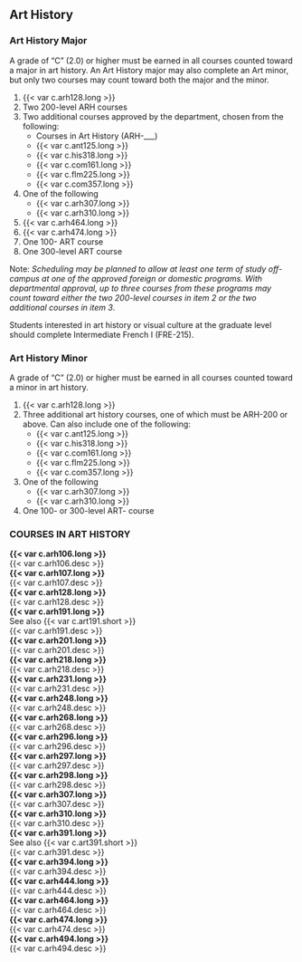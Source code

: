 ## Art History

### Art History Major 

A grade of “C” (2.0) or higher must be earned in all courses counted toward a major in art history.
An Art History major may also complete an Art minor, but only two courses may count toward both the major and the minor.


1. {{< var c.arh128.long >}}    
2. Two 200-level ARH courses  
3. Two additional courses approved by the department, chosen from the following:  
    - Courses in Art History (ARH-___)  
    - {{< var c.ant125.long >}}  
    - {{< var c.his318.long >}}  
    - {{< var c.com161.long >}}  
    - {{< var c.flm225.long >}}  
    - {{< var c.com357.long >}}  
4. One of the following  
    - {{< var c.arh307.long >}}  
    - {{< var c.arh310.long >}}  
5. {{< var c.arh464.long >}}  
6. {{< var c.arh474.long >}}   
7. One 100- ART course  
8. One 300-level ART course  

Note: *Scheduling may be planned to allow at least one term of study off-campus at one of the approved foreign or domestic programs. With departmental approval, up to three courses from these programs may count toward either the two 200-level courses in item 2 or the two additional courses in item 3*.

Students interested in art history or visual culture at the graduate level should complete Intermediate French I (FRE-215).

### Art History Minor

A grade of “C” (2.0) or higher must be earned in all courses counted toward a minor in art history.


1. {{< var c.arh128.long >}}  
2. Three additional art history courses, one of which must be ARH-200 or above.  Can also include one of the following:  
   - {{< var c.ant125.long >}}  
   - {{< var c.his318.long >}}  
   - {{< var c.com161.long >}}  
   - {{< var c.flm225.long >}}  
   - {{< var c.com357.long >}}  
3. One of the following  
   - {{< var c.arh307.long >}}
   - {{< var c.arh310.long >}}  
4. One 100- or 300-level ART- course

### COURSES IN ART HISTORY {#sec-courses-in-art-history}

 **{{< var c.arh106.long >}}**   
  {{< var c.arh106.desc >}}   
 **{{< var c.arh107.long >}}**   
  {{< var c.arh107.desc >}}   
 **{{< var c.arh128.long >}}**   
  {{< var c.arh128.desc >}}   
 **{{< var c.arh191.long >}}**   
  See also {{< var c.art191.short >}}   
  {{< var c.arh191.desc >}}   
 **{{< var c.arh201.long >}}**  
  {{< var c.arh201.desc >}}  
 **{{< var c.arh218.long >}}**  
  {{< var c.arh218.desc >}}  
 **{{< var c.arh231.long >}}**  
  {{< var c.arh231.desc >}}  
 **{{< var c.arh248.long >}}**  
  {{< var c.arh248.desc >}}  
 **{{< var c.arh268.long >}}**  
  {{< var c.arh268.desc >}}  
 **{{< var c.arh296.long >}}**  
  {{< var c.arh296.desc >}}  
 **{{< var c.arh297.long >}}**  
  {{< var c.arh297.desc >}}  
 **{{< var c.arh298.long >}}**  
  {{< var c.arh298.desc >}}  
 **{{< var c.arh307.long >}}**  
  {{< var c.arh307.desc >}}  
 **{{< var c.arh310.long >}}**  
  {{< var c.arh310.desc >}}  
 **{{< var c.arh391.long >}}**  
  See also {{< var c.art391.short >}}  
  {{< var c.arh391.desc >}}  
 **{{< var c.arh394.long >}}**  
  {{< var c.arh394.desc >}}  
 **{{< var c.arh444.long >}}**  
  {{< var c.arh444.desc >}}  
 **{{< var c.arh464.long >}}**  
  {{< var c.arh464.desc >}}  
 **{{< var c.arh474.long >}}**  
  {{< var c.arh474.desc >}}  
 **{{< var c.arh494.long >}}**  
  {{< var c.arh494.desc >}}  
